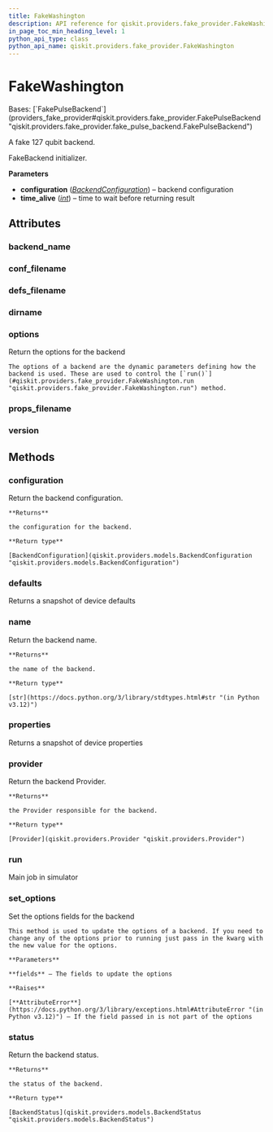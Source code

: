 ```yaml
---
title: FakeWashington
description: API reference for qiskit.providers.fake_provider.FakeWashington
in_page_toc_min_heading_level: 1
python_api_type: class
python_api_name: qiskit.providers.fake_provider.FakeWashington
---
```


# FakeWashington

<Class id="qiskit.providers.fake_provider.FakeWashington" isDedicatedPage={true} github="https://github.com/qiskit/qiskit/tree/stable/0.45/qiskit/providers/fake_provider/backends/washington/fake_washington.py" signature="qiskit.providers.fake_provider.FakeWashington">
  Bases: [`FakePulseBackend`](providers_fake_provider#qiskit.providers.fake_provider.FakePulseBackend "qiskit.providers.fake_provider.fake_pulse_backend.FakePulseBackend")

  A fake 127 qubit backend.

  FakeBackend initializer.

  **Parameters**

  *   **configuration** ([*BackendConfiguration*](qiskit.providers.models.BackendConfiguration "qiskit.providers.models.BackendConfiguration")) – backend configuration
  *   **time\_alive** ([*int*](https://docs.python.org/3/library/functions.html#int "(in Python v3.12)")) – time to wait before returning result

  ## Attributes

  ### backend\_name

  <Attribute id="qiskit.providers.fake_provider.FakeWashington.backend_name" attributeValue="'fake_washington'" />

  ### conf\_filename

  <Attribute id="qiskit.providers.fake_provider.FakeWashington.conf_filename" attributeValue="'conf_washington.json'" />

  ### defs\_filename

  <Attribute id="qiskit.providers.fake_provider.FakeWashington.defs_filename" attributeValue="'defs_washington.json'" />

  ### dirname

  <Attribute id="qiskit.providers.fake_provider.FakeWashington.dirname" attributeValue="'/home/runner/work/qiskit/qiskit/qiskit/providers/fake_provider/backends/washington'" />

  ### options

  <Attribute id="qiskit.providers.fake_provider.FakeWashington.options">
    Return the options for the backend

    The options of a backend are the dynamic parameters defining how the backend is used. These are used to control the [`run()`](#qiskit.providers.fake_provider.FakeWashington.run "qiskit.providers.fake_provider.FakeWashington.run") method.
  </Attribute>

  ### props\_filename

  <Attribute id="qiskit.providers.fake_provider.FakeWashington.props_filename" attributeValue="'props_washington.json'" />

  ### version

  <Attribute id="qiskit.providers.fake_provider.FakeWashington.version" attributeValue="1" />

  ## Methods

  ### configuration

  <Function id="qiskit.providers.fake_provider.FakeWashington.configuration" signature="configuration()">
    Return the backend configuration.

    **Returns**

    the configuration for the backend.

    **Return type**

    [BackendConfiguration](qiskit.providers.models.BackendConfiguration "qiskit.providers.models.BackendConfiguration")
  </Function>

  ### defaults

  <Function id="qiskit.providers.fake_provider.FakeWashington.defaults" signature="defaults()">
    Returns a snapshot of device defaults
  </Function>

  ### name

  <Function id="qiskit.providers.fake_provider.FakeWashington.name" signature="name()">
    Return the backend name.

    **Returns**

    the name of the backend.

    **Return type**

    [str](https://docs.python.org/3/library/stdtypes.html#str "(in Python v3.12)")
  </Function>

  ### properties

  <Function id="qiskit.providers.fake_provider.FakeWashington.properties" signature="properties()">
    Returns a snapshot of device properties
  </Function>

  ### provider

  <Function id="qiskit.providers.fake_provider.FakeWashington.provider" signature="provider()">
    Return the backend Provider.

    **Returns**

    the Provider responsible for the backend.

    **Return type**

    [Provider](qiskit.providers.Provider "qiskit.providers.Provider")
  </Function>

  ### run

  <Function id="qiskit.providers.fake_provider.FakeWashington.run" signature="run(run_input, **kwargs)">
    Main job in simulator
  </Function>

  ### set\_options

  <Function id="qiskit.providers.fake_provider.FakeWashington.set_options" signature="set_options(**fields)">
    Set the options fields for the backend

    This method is used to update the options of a backend. If you need to change any of the options prior to running just pass in the kwarg with the new value for the options.

    **Parameters**

    **fields** – The fields to update the options

    **Raises**

    [**AttributeError**](https://docs.python.org/3/library/exceptions.html#AttributeError "(in Python v3.12)") – If the field passed in is not part of the options
  </Function>

  ### status

  <Function id="qiskit.providers.fake_provider.FakeWashington.status" signature="status()">
    Return the backend status.

    **Returns**

    the status of the backend.

    **Return type**

    [BackendStatus](qiskit.providers.models.BackendStatus "qiskit.providers.models.BackendStatus")
  </Function>
</Class>

